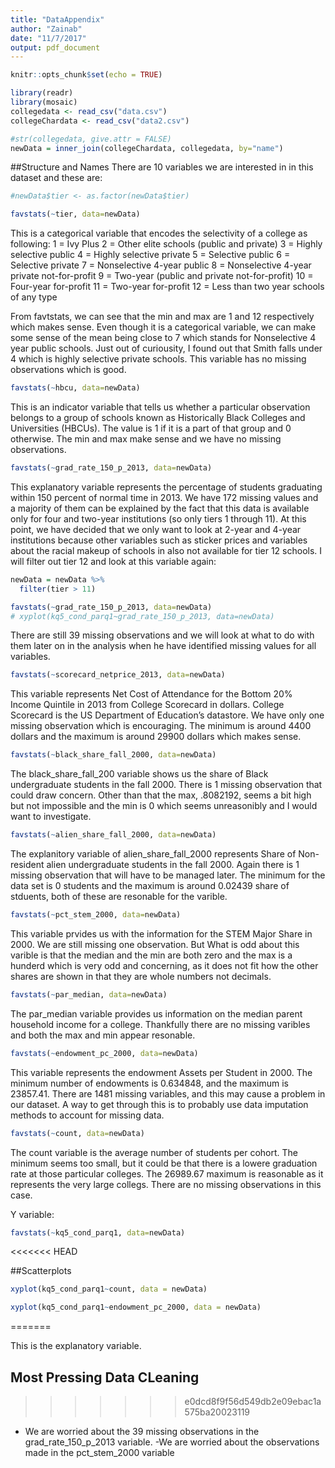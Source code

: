 ```yaml
---
title: "DataAppendix"
author: "Zainab"
date: "11/7/2017"
output: pdf_document
---
```


```r
knitr::opts_chunk$set(echo = TRUE)
```

```r
library(readr)
library(mosaic)
collegedata <- read_csv("data.csv")
collegeChardata <- read_csv("data2.csv")
```

```r
#str(collegedata, give.attr = FALSE)
newData = inner_join(collegeChardata, collegedata, by="name")
```
##Structure and Names 
There are 10 variables we are interested in in this dataset and these are:


```r
#newData$tier <- as.factor(newData$tier)

favstats(~tier, data=newData)

```

This is a categorical variable that encodes the selectivity of a college as following:
1 = Ivy Plus
2 = Other elite schools (public and private)
3 = Highly selective public
4 = Highly selective private
5 = Selective public
6 = Selective private
7 = Nonselective 4-year public
8 = Nonselective 4-year private not-for-profit
9 = Two-year (public and private not-for-profit)
10 = Four-year for-profit
11 = Two-year for-profit
12 = Less than two year schools of any type

From favtstats, we can see that the min and max are 1 and 12 respectively which makes sense. Even though it is a categorical variable, we can make some sense of the mean being close to 7 which stands for Nonselective 4 year public schools. Just out of curiousity, I found out that Smith falls under 4 which is highly selective private schools. This variable has no missing observations which is good. 

```r
favstats(~hbcu, data=newData)
```

This is an indicator variable that tells us whether a particular observation belongs to a group of schools known as Historically Black Colleges and Universities (HBCUs). The value is 1 if it is a part of that group and 0 otherwise. The min and max make sense and we have no missing observations. 

```r
favstats(~grad_rate_150_p_2013, data=newData)
```

This explanatory variable represents the percentage of students graduating within 150 percent of normal time in 2013. We have 172 missing values and a majority of them can be explained by the fact that this data is available only for four and two-year institutions (so only tiers 1 through 11). At this point, we have decided that we only want to look at 2-year and 4-year institutions because other variables such as sticker prices and variables about the racial makeup of schools in also not available for tier 12 schools. I will filter out tier 12 and look at this variable again:

```r
newData = newData %>%
  filter(tier > 11)

favstats(~grad_rate_150_p_2013, data=newData)
# xyplot(kq5_cond_parq1~grad_rate_150_p_2013, data=newData)
```

There are still 39 missing observations and we will look at what to do with them later on in the analysis when he have identified missing values for all variables.


```r
favstats(~scorecard_netprice_2013, data=newData)
```

This variable represents Net Cost of Attendance for the Bottom 20% Income Quintile in 2013 from College Scorecard in dollars. College Scorecard is the US Department of Education's datastore. We have only one missing observation which is encouraging. The minimum is around 4400 dollars and the maximum is around 29900 dollars which makes sense.


```r
favstats(~black_share_fall_2000, data=newData)
```
The black_share_fall_200 variable shows us the share of Black undergraduate students in the fall 2000. There is 1 missing observation that could draw concern. Other than that the max, .8082192, seems a bit high but not impossible and the min is 0 which seems unreasonibly and I would want to investigate. 

```r
favstats(~alien_share_fall_2000, data=newData)
```
The explanitory variable of alien_share_fall_2000 represents Share of Non-resident alien undergraduate students in the fall 2000. Again there is 1 missing observation that will have to be managed later. The minimum for the data set is 0 students and the maximum is around 0.02439 share of stduents, both of these are resonable for the varible.

```r
favstats(~pct_stem_2000, data=newData)
```
This variable prvides us with the information for the STEM Major Share in 2000. We are still missing one observation. But What is odd about this varible is that the median and the min are both zero and the max is a hunderd which is very odd and concerning, as it does not fit how the other shares are shown in that they are whole numbers not decimals.  

```r
favstats(~par_median, data=newData)
```
The par_median variable provides us information on the median parent household income for a college. Thankfully there are no missing varibles and both the max and min appear resonable. 

```r
favstats(~endowment_pc_2000, data=newData)
```
This variable represents the endowment Assets per Student in 2000. The minimum number of endowments is 0.634848, and the maximum is 23857.41. There are 1481 missing variables, and this may cause a problem in our  dataset. A way to get through this is to probably use data imputation methods to account for missing data. 

```r
favstats(~count, data=newData)
```
The count variable is the average number of students per cohort. The minimum seems too small, but it could be that there is a lowere graduation rate at those particular colleges. The 26989.67 maximum is reasonable as it represents the very large collegs. There are no missing observations in this case. 


Y variable: 
```r
favstats(~kq5_cond_parq1, data=newData)
```

<<<<<<< HEAD

##Scatterplots 
```r
xyplot(kq5_cond_parq1~count, data = newData)
```


```r
xyplot(kq5_cond_parq1~endowment_pc_2000, data = newData)
```
=======



This is the explanatory variable. 

## Most Pressing Data CLeaning 
>>>>>>> e0dcd8f9f56d549db2e09ebac1a575ba20023119

- We are worried about the 39 missing observations in the grad_rate_150_p_2013 variable. 
-We are worried about the observations made in the pct_stem_2000 variable 

